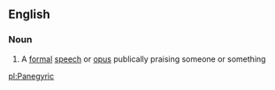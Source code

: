 ==English==
===Noun===
# A [[formal]] [[speech]] or [[opus]] publically praising someone or something

[[pl:Panegyric]]